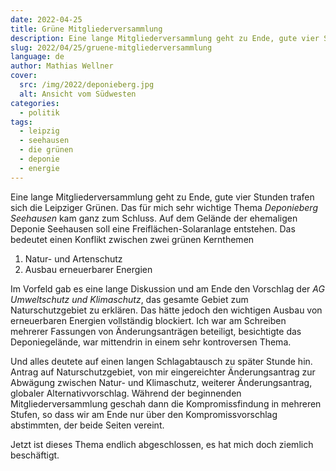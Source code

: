 ```yaml
---
date: 2022-04-25
title: Grüne Mitgliederversammlung
description: Eine lange Mitgliederversammlung geht zu Ende, gute vier Stunden trafen sich die Leipziger Grünen. Das für mich sehr wichtige Thema Deponieberg Seehausen kam ganz zum Schluss. Auf dem Gelände der ehemaligen Deponie Seehausen soll eine Freiflächen-Solaranlage entstehen. Das bedeutet einen Konflikt zwischen zwei grünen Kernthemen.
slug: 2022/04/25/gruene-mitgliederversammlung
language: de
author: Mathias Wellner
cover:
  src: /img/2022/deponieberg.jpg
  alt: Ansicht vom Südwesten
categories:
  - politik
tags:
  - leipzig
  - seehausen
  - die grünen
  - deponie
  - energie
---
```



Eine lange Mitgliederversammlung geht zu Ende, gute vier Stunden trafen sich die Leipziger Grünen. Das für mich sehr wichtige Thema _Deponieberg Seehausen_ kam ganz zum Schluss. Auf dem Gelände der ehemaligen Deponie Seehausen soll eine Freiflächen-Solaranlage entstehen. Das bedeutet einen Konflikt zwischen zwei grünen Kernthemen

1. Natur- und Artenschutz
1. Ausbau erneuerbarer Energien

Im Vorfeld gab es eine lange Diskussion und am Ende den Vorschlag der _AG Umweltschutz und Klimaschutz_, das gesamte Gebiet zum Naturschutzgebiet zu erklären. Das hätte jedoch den wichtigen Ausbau von erneuerbaren Energien vollständig blockiert. Ich war am Schreiben mehrerer Fassungen von Änderungsanträgen beteiligt, besichtigte das Deponiegelände, war mittendrin in einem sehr kontroversen Thema.

<ResponsiveImage
  src="/img/2022/deponieberg.jpg"
  alt="Ansicht vom Südwesten"
  aspectRatio="4:3"
/>

Und alles deutete auf einen langen Schlagabtausch zu später Stunde hin. Antrag auf Naturschutzgebiet, von mir eingereichter Änderungsantrag zur Abwägung zwischen Natur- und Klimaschutz, weiterer Änderungsantrag, globaler Alternativvorschlag. Während der beginnenden Mitgliederversammlung geschah dann die Kompromissfindung in mehreren Stufen, so dass wir am Ende nur über den Kompromissvorschlag abstimmten, der beide Seiten vereint.

Jetzt ist dieses Thema endlich abgeschlossen, es hat mich doch ziemlich beschäftigt.
